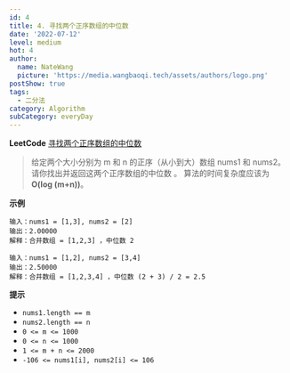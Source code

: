 ```yaml
---
id: 4
title: 4. 寻找两个正序数组的中位数
date: '2022-07-12'
level: medium
hot: 4
author:
  name: NateWang
  picture: 'https://media.wangbaoqi.tech/assets/authors/logo.png'
postShow: true
tags:
  - 二分法
category: Algorithm
subCategory: everyDay
---
```




**LeetCode** [寻找两个正序数组的中位数](https://leetcode.cn/problems/median-of-two-sorted-arrays/)


> 给定两个大小分别为 m 和 n 的正序（从小到大）数组 nums1 和 nums2。请你找出并返回这两个正序数组的中位数 。
> 算法的时间复杂度应该为 **O(log (m+n))**。


**示例**

```
输入：nums1 = [1,3], nums2 = [2]
输出：2.00000
解释：合并数组 = [1,2,3] ，中位数 2

输入：nums1 = [1,2], nums2 = [3,4]
输出：2.50000
解释：合并数组 = [1,2,3,4] ，中位数 (2 + 3) / 2 = 2.5
```

**提示**

- `nums1.length == m`
- `nums2.length == n`
- `0 <= m <= 1000`
- `0 <= n <= 1000`
- `1 <= m + n <= 2000`
- `-106 <= nums1[i], nums2[i] <= 106`


